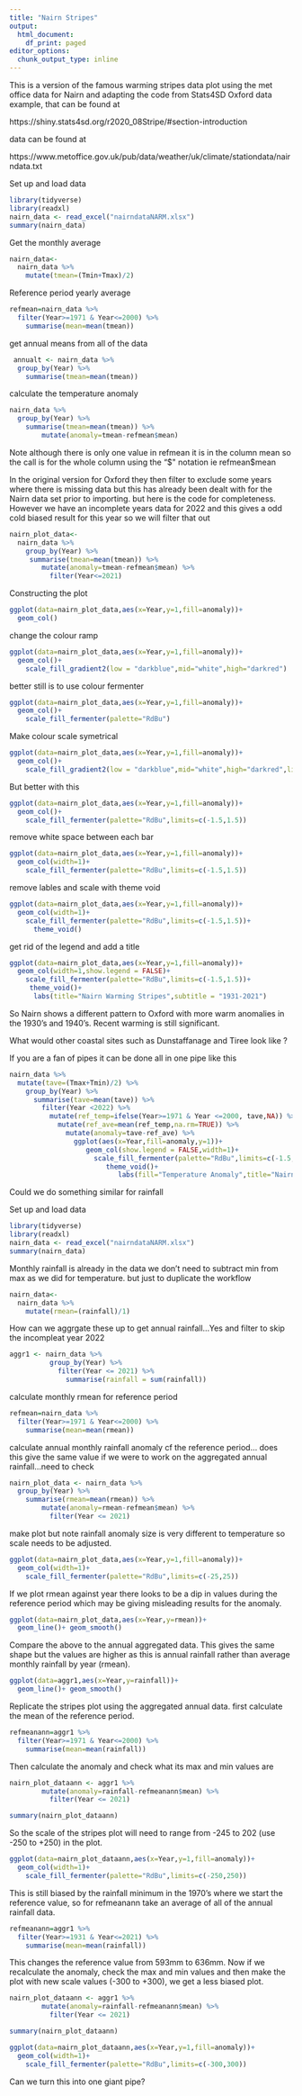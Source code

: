 ```yaml
---
title: "Nairn Stripes"
output:
  html_document:
    df_print: paged
editor_options:
  chunk_output_type: inline
---
```

This is a version of the famous warming stripes data plot using the met office data for Nairn and adapting the code from Stats4SD  Oxford data example, that can be found at

https://shiny.stats4sd.org/r2020_08Stripe/#section-introduction

data can be found at

https://www.metoffice.gov.uk/pub/data/weather/uk/climate/stationdata/nairndata.txt
 
Set up and load data
```r
library(tidyverse)
library(readxl)
nairn_data <- read_excel("nairndataNARM.xlsx")
summary(nairn_data)
```
Get the monthly average

```r
nairn_data<-
  nairn_data %>%
    mutate(tmean=(Tmin+Tmax)/2)
```

Reference period yearly average

```r
refmean=nairn_data %>%
  filter(Year>=1971 & Year<=2000) %>%
    summarise(mean=mean(tmean))
```

get annual means from all of the data

```r
 annualt <- nairn_data %>%
  group_by(Year) %>%
    summarise(tmean=mean(tmean))
```

calculate the temperature anomaly

```r
nairn_data %>%
  group_by(Year) %>%
    summarise(tmean=mean(tmean)) %>%
        mutate(anomaly=tmean-refmean$mean)

```

Note although there is only one value in refmean it is in the column mean
so the call is for the whole column using the "$" notation ie refmean$mean

In the original version for Oxford they then filter to exclude
some years where there is missing data but this has already been dealt with for the Nairn data set prior to importing.
but here is the code for completeness. However we have an incomplete years data for 2022 and this gives a odd cold biased result for this year so we will filter that out

```r
nairn_plot_data<-
  nairn_data %>%
    group_by(Year) %>%
     summarise(tmean=mean(tmean)) %>%
        mutate(anomaly=tmean-refmean$mean) %>%
          filter(Year<=2021)
```

Constructing the plot

```r
ggplot(data=nairn_plot_data,aes(x=Year,y=1,fill=anomaly))+
  geom_col()
```

change the colour ramp

```r
ggplot(data=nairn_plot_data,aes(x=Year,y=1,fill=anomaly))+
  geom_col()+
    scale_fill_gradient2(low = "darkblue",mid="white",high="darkred")
```

better still is to use colour fermenter

```r
ggplot(data=nairn_plot_data,aes(x=Year,y=1,fill=anomaly))+
  geom_col()+
    scale_fill_fermenter(palette="RdBu")
```

Make colour scale symetrical

```r
ggplot(data=nairn_plot_data,aes(x=Year,y=1,fill=anomaly))+
  geom_col()+
    scale_fill_gradient2(low = "darkblue",mid="white",high="darkred",limits=c(-2,2))
```

But better with this
```r
ggplot(data=nairn_plot_data,aes(x=Year,y=1,fill=anomaly))+
  geom_col()+
    scale_fill_fermenter(palette="RdBu",limits=c(-1.5,1.5))
```

remove white space between each bar

```r
ggplot(data=nairn_plot_data,aes(x=Year,y=1,fill=anomaly))+
  geom_col(width=1)+
    scale_fill_fermenter(palette="RdBu",limits=c(-1.5,1.5))
```
remove lables and scale with theme void

```r
ggplot(data=nairn_plot_data,aes(x=Year,y=1,fill=anomaly))+
  geom_col(width=1)+
    scale_fill_fermenter(palette="RdBu",limits=c(-1.5,1.5))+
      theme_void()
```

get rid of the legend and add a title
```r
ggplot(data=nairn_plot_data,aes(x=Year,y=1,fill=anomaly))+
  geom_col(width=1,show.legend = FALSE)+
    scale_fill_fermenter(palette="RdBu",limits=c(-1.5,1.5))+
     theme_void()+
      labs(title="Nairn Warming Stripes",subtitle = "1931-2021")

```
So Nairn shows a different pattern to Oxford with more warm anomalies in the 1930's and 1940's. Recent warming is still significant.

What would other coastal sites such as Dunstaffanage and Tiree look like ?

If you are a fan of pipes it can be done all in one pipe like this
```r
nairn_data %>%
  mutate(tave=(Tmax+Tmin)/2) %>%
    group_by(Year) %>%
      summarise(tave=mean(tave)) %>%
        filter(Year <2022) %>%
          mutate(ref_temp=ifelse(Year>=1971 & Year <=2000, tave,NA)) %>%
            mutate(ref_ave=mean(ref_temp,na.rm=TRUE)) %>%
              mutate(anomaly=tave-ref_ave) %>%
                ggplot(aes(x=Year,fill=anomaly,y=1))+
                   geom_col(show.legend = FALSE,width=1)+
                     scale_fill_fermenter(palette="RdBu",limits=c(-1.5,1.5))+
                        theme_void()+
                           labs(fill="Temperature Anomaly",title="Nairn Warming Stripes",subtitle = "1931-2021")
```

Could we do something similar for rainfall

Set up and load data
```r
library(tidyverse)
library(readxl)
nairn_data <- read_excel("nairndataNARM.xlsx")
summary(nairn_data)
```

Monthly rainfall is already in the data we don't need to subtract min from max as we did for temperature. but just to duplicate the workflow

```r
nairn_data<-
  nairn_data %>%
    mutate(rmean=(rainfall)/1)
```

How can we aggrgate these up to get annual rainfall...Yes and filter to skip the incompleat year 2022

```r
aggr1 <- nairn_data %>%
          group_by(Year) %>%
            filter(Year <= 2021) %>%
              summarise(rainfall = sum(rainfall))
```



calculate monthly rmean for reference period
```r
refmean=nairn_data %>%
  filter(Year>=1971 & Year<=2000) %>%
    summarise(mean=mean(rmean))
```

calculate annual monthly rainfall anomaly cf the reference period... does this give the same value if we were to work on the  aggregated annual rainfall...need to check

```r
nairn_plot_data <- nairn_data %>%
  group_by(Year) %>%
    summarise(rmean=mean(rmean)) %>%
        mutate(anomaly=rmean-refmean$mean) %>%
          filter(Year <= 2021)

```

make plot but note rainfall anomaly size is very different to temperature so scale needs to be adjusted.

```r
ggplot(data=nairn_plot_data,aes(x=Year,y=1,fill=anomaly))+
  geom_col(width=1)+
    scale_fill_fermenter(palette="RdBu",limits=c(-25,25))
```
If we plot rmean against year there looks to be a dip in values during the reference period which may be giving misleading results for the anomaly. 

```r
ggplot(data=nairn_plot_data,aes(x=Year,y=rmean))+ 
  geom_line()+ geom_smooth()
```

Compare the above to the annual aggregated data. This gives the same shape but the values are higher as this is annual rainfall rather than average monthly rainfall by year (rmean).

```r
ggplot(data=aggr1,aes(x=Year,y=rainfall))+ 
  geom_line()+ geom_smooth()
```

Replicate the stripes plot using the aggregated annual data.
first calculate the mean of the reference period.

```r
refmeanann=aggr1 %>%
  filter(Year>=1971 & Year<=2000) %>%
    summarise(mean=mean(rainfall))
```

Then calculate the anomaly and check what its max and min values are

```r
nairn_plot_dataann <- aggr1 %>%
        mutate(anomaly=rainfall-refmeanann$mean) %>%
          filter(Year <= 2021)
```

```r
summary(nairn_plot_dataann)
```

So the scale of the stripes plot will need to range from -245 to 202 (use -250 to +250) in the plot.

```r
ggplot(data=nairn_plot_dataann,aes(x=Year,y=1,fill=anomaly))+
  geom_col(width=1)+
    scale_fill_fermenter(palette="RdBu",limits=c(-250,250))
```

This is still biased by the rainfall minimum in the 1970's where we start the reference value, so for refmeanann take an average of all of the annual rainfall data.

```r
refmeanann=aggr1 %>%
  filter(Year>=1931 & Year<=2021) %>%
    summarise(mean=mean(rainfall))
```

This changes the reference value from 593mm to 636mm. Now if we recalculate the anomaly, check the max and min values and then make the plot with new scale values (-300 to +300), we get a less biased plot.

```r
nairn_plot_dataann <- aggr1 %>%
        mutate(anomaly=rainfall-refmeanann$mean) %>%
          filter(Year <= 2021)
```

```r
summary(nairn_plot_dataann)
```

```r
ggplot(data=nairn_plot_dataann,aes(x=Year,y=1,fill=anomaly))+
  geom_col(width=1)+
    scale_fill_fermenter(palette="RdBu",limits=c(-300,300))
```

Can we turn this into one giant pipe?



